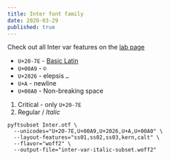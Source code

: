 ```yaml
---
title: Inter font family
date: 2020-03-29
published: true
---
```


Check out all Inter var features on the [lab page](https://rsms.me/inter/lab/?feat-case=1&invert-colors=1&varWeight=500&varfont=1)

- `U+20-7E` - [Basic Latin](https://en.wikipedia.org/wiki/List_of_Unicode_characters)
- `U+00A9` - `©`
- `U+2026` - elepsis `…`
- `U+A` - newline
- `U+00A0` - Non-breaking space

1. Critical - only `U+20-7E`
2. Regular / _Italic_

```
pyftsubset Inter.otf \
  --unicodes="U+20-7E,U+00A9,U+2026,U+A,U+00A0" \
  --layout-features="ss01,ss02,ss03,kern,calt" \
  --flavor="woff2" \
  --output-file="inter-var-italic-subset.woff2"
```
